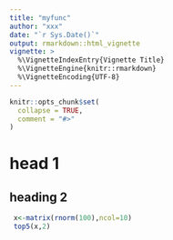 ```yaml
---
title: "myfunc"
author: "xxx"
date: "`r Sys.Date()`"
output: rmarkdown::html_vignette
vignette: >
  %\VignetteIndexEntry{Vignette Title}
  %\VignetteEngine{knitr::rmarkdown}
  %\VignetteEncoding{UTF-8}
---
```


```r
knitr::opts_chunk$set(
  collapse = TRUE,
  comment = "#>"
)
```
# head 1
## heading 2
```r
 x<-matrix(rnorm(100),ncol=10)
 top5(x,2)

```


